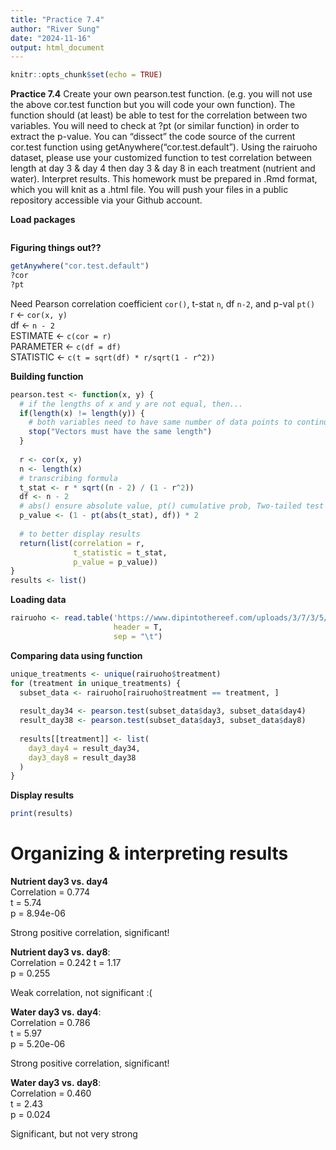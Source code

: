 ```yaml
---
title: "Practice 7.4"
author: "River Sung"
date: "2024-11-16"
output: html_document
---
```


```r
knitr::opts_chunk$set(echo = TRUE)
```
**Practice 7.4** Create your own pearson.test function. (e.g. you will not use the above cor.test function but you will code your own function). The function should (at least) be able to test for the correlation between two variables. You will need to check at ?pt (or similar function) in order to extract the p-value. You can “dissect” the code source of the current cor.test function using getAnywhere("cor.test.default"). Using the rairuoho dataset, please use your customized function to test correlation between length at day 3 & day 4 then day 3 & day 8 in each treatment (nutrient and water). Interpret results. This homework must be prepared in .Rmd format, which you will knit as a .html file. You will push your files in a public repository accessible via your Github account.

**Load packages**
```r

```

**Figuring things out??**
```r
getAnywhere("cor.test.default")
?cor
?pt
```
Need Pearson correlation coefficient `cor()`, t-stat `n`, df `n-2`, and p-val `pt()`  
  r <- `cor(x, y)`  
  df <- `n - 2`  
  ESTIMATE <- `c(cor = r)`  
  PARAMETER <- `c(df = df)`  
  STATISTIC <- `c(t = sqrt(df) * r/sqrt(1 - r^2))`  

**Building function**
```r
pearson.test <- function(x, y) {
  # if the lengths of x and y are not equal, then...
  if(length(x) != length(y)) { 
    # both variables need to have same number of data points to continue stats
    stop("Vectors must have the same length") 
  }
  
  r <- cor(x, y) 
  n <- length(x)
  # transcribing formula
  t_stat <- r * sqrt((n - 2) / (1 - r^2)) 
  df <- n - 2
  # abs() ensure absolute value, pt() cumulative prob, Two-tailed test
  p_value <- (1 - pt(abs(t_stat), df)) * 2 
   
  # to better display results
  return(list(correlation = r, 
              t_statistic = t_stat, 
              p_value = p_value))
}
results <- list()
```

**Loading data**
```r
rairuoho <- read.table('https://www.dipintothereef.com/uploads/3/7/3/5/37359245/rairuoho.txt', 
                       header = T, 
                       sep = "\t") 
```

**Comparing data using function**
```r
unique_treatments <- unique(rairuoho$treatment)
for (treatment in unique_treatments) {
  subset_data <- rairuoho[rairuoho$treatment == treatment, ]
  
  result_day34 <- pearson.test(subset_data$day3, subset_data$day4)
  result_day38 <- pearson.test(subset_data$day3, subset_data$day8)
  
  results[[treatment]] <- list(
    day3_day4 = result_day34,
    day3_day8 = result_day38
  )
}
```

**Display results**
```r
print(results)
```

# Organizing & interpreting results
**Nutrient day3 vs. day4**  
Correlation = 0.774    
t = 5.74  
p = 8.94e-06  

Strong positive correlation, significant!


**Nutrient day3 vs. day8**:  
Correlation = 0.242 
t = 1.17  
p = 0.255  

Weak correlation, not significant :(


**Water day3 vs. day4**:  
Correlation = 0.786  
t = 5.97    
p = 5.20e-06    

Strong positive correlation, significant!


**Water day3 vs. day8**:  
Correlation = 0.460   
t = 2.43    
p = 0.024   

Significant, but not very strong


